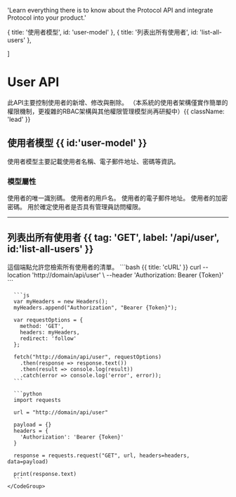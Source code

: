 
  'Learn everything there is to know about the Protocol API and integrate Protocol into your product.'

  { title: '使用者模型', id: 'user-model' },
  { title: '列表出所有使用者', id: 'list-all-users' },
  
]

<HeroPattern />

# User API

此API主要控制使用者的新增、修改與刪除。
（本系統的使用者架構僅實作簡單的權限機制，更複雜的RBAC架構與其他權限管理模型尚再研擬中）{{ className: 'lead' }}

## 使用者模型 {{ id:'user-model' }}
使用者模型主要記載使用者名稱、電子郵件地址、密碼等資訊。

### 模型屬性
<Properties>
  <Property name="id" type="string">
    使用者的唯一識別碼。
  </Property>
  <Property name="name" type="string">
    使用者的用戶名。
  </Property>
  <Property name="email" type="string">
    使用者的電子郵件地址。
  </Property>
  <Property name="password" type="string">
    使用者的加密密碼。
  </Property>
  <Property name="isRoot" type="boolean">
    用於確定使用者是否具有管理員訪問權限。
  </Property>
</Properties>

---

## 列表出所有使用者 {{ tag: 'GET', label: '/api/user', id:'list-all-users' }}
<Row>
  <Col>
    這個端點允許您檢索所有使用者的清單。
  </Col>
  <Col sticky>
    <CodeGroup title="Request" tag="GET" label="/api/user">
      ```bash {{ title: 'cURL' }}
      curl --location 'http://domain/api/user' \
        --header 'Authorization: Bearer {Token}'
      ```

      ```js
      var myHeaders = new Headers();
      myHeaders.append("Authorization", "Bearer {Token}");

      var requestOptions = {
        method: 'GET',
        headers: myHeaders,
        redirect: 'follow'
      };

      fetch("http://domain/api/user", requestOptions)
        .then(response => response.text())
        .then(result => console.log(result))
        .catch(error => console.log('error', error));
      ```

      ```python
      import requests

      url = "http://domain/api/user"

      payload = {}
      headers = {
        'Authorization': 'Bearer {Token}'
      }

      response = requests.request("GET", url, headers=headers, data=payload)

      print(response.text)
      ```
    </CodeGroup>
  </Col>
</Row>

